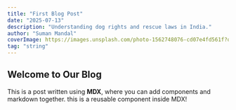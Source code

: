 ```yaml
---
title: "First Blog Post"
date: "2025-07-13"
description: "Understanding dog rights and rescue laws in India."
author: "Suman Mandal"
coverImage: https://images.unsplash.com/photo-1562748076-cd07e4fd561f?q=80&w=1633&auto=format&fit=crop&ixlib=rb-4.1.0&ixid=M3wxMjA3fDB8MHxwaG90by1wYWdlfHx8fGVufDB8fHx8fA%3D%3D
tag: "string"
---
```


## Welcome to Our Blog

This is a post written using **MDX**, where you can add components and markdown together.
<span className="text-teal-900">this is a reusable component inside MDX!</span>
